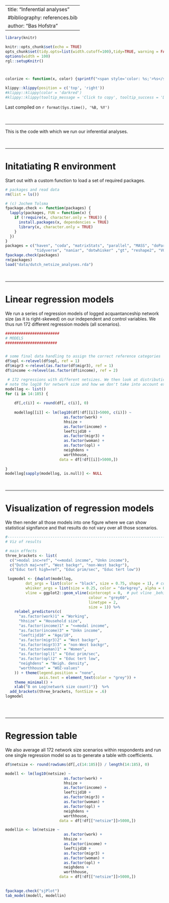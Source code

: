 
---
title: "Inferential analyses"
#bibliography: references.bib
author: "Bas Hofstra"
---

```r
library(knitr)

knitr::opts_chunk$set(echo = TRUE)
opts_chunk$set(tidy.opts=list(width.cutoff=100),tidy=TRUE, warning = FALSE, message = FALSE,comment = "#>", cache=TRUE, class.source=c("test"), class.output=c("test2"))
options(width = 100)
rgl::setupKnitr()



colorize <- function(x, color) {sprintf("<span style='color: %s;'>%s</span>", color, x) }

```

```r
klippy::klippy(position = c('top', 'right'))
#klippy::klippy(color = 'darkred')
#klippy::klippy(tooltip_message = 'Click to copy', tooltip_success = 'Done')
```

Last compiled on `r format(Sys.time(), '%B, %Y')`

<br>

----

This is the code with which we run our inferential analyses.

<br>

----

# Initatiating R environment

Start out with a custom function to load a set of required packages.
  
```r
# packages and read data
rm(list = ls())

# (c) Jochem Tolsma
fpackage.check <- function(packages) {
  lapply(packages, FUN = function(x) {
    if (!require(x, character.only = TRUE)) {
      install.packages(x, dependencies = TRUE)
      library(x, character.only = TRUE)
    }
  })
}
packages = c("haven", "coda", "matrixStats", "parallel", "MASS", "doParallel", "dplyr", "cowplot", 
             "tidyverse", "naniar", "dotwhisker" ,"gt", "reshape2", "VGAM", "expss", "Hmisc")
fpackage.check(packages)
rm(packages)
load("data/dutch_netsize_analyses.rda")
```

<br>

----

# Linear regression models

We run a series of regression models of logged acquantanceship network size (as it is right-skewed) on our independent and control variables. We thus run 172 different regression models (all scenarios).

```r


########################
# MODELS
#######################


# some final data handling to assign the correct reference categories
df$opl <-relevel(df$opl, ref = 1)
df$migr3 <-relevel(as.factor(df$migr3), ref = 1)
df$income <-relevel(as.factor(df$income), ref = 2)

 # 172 regressions with different netsizes. We then look at distributions of coefficients across those.
# note the log10 for network size and how we don't take into account extreme network size.
modellog <- list()
for (i in 14:185) {
    
    df[,c(i)] <- round(df[, c(i)], 0)
    
    modellog[[i]] <- lm(log10(df[!df[[i]]>5000, c(i)]) ~ 
                          as.factor(work) + 
                          hhsize + 
                          as.factor(income) + 
                          leeftijd10 + 
                          as.factor(migr3) + 
                          as.factor(woman) + 
                          as.factor(opl) + 
                          neighdens + 
                          worthhouse,
                        data = df[!df[[i]]>5000,])
    
}
modellog[sapply(modellog, is.null)] <- NULL
```

<br>

----

# Visualization of regression models

We then render all those models into one figure where we can show statistical signifance and that results do not vary over all those scenarios.


```r
#--------------------------------------------------------------------------------
# Viz of results

# main effects
three_brackets <- list(
  c(">modal inc=ref", "<=modal income", "Unkn income"),
  c("Dutch maj=ref", "West backgr", "non-West backgr"),
  c("Educ tert high=ref", "Educ prim/sec", "Educ tert low"))

 logmodel <- {dwplot(modellog,
         dot_args = list(color = "black", size = 0.75, shape = 1), # color for the dot
         whisker_args = list(size = 0.25, color = "darkgrey", alpha = 0.5),   # color for the whisker
         vline = ggplot2::geom_vline(xintercept = 0,  # put vline _behind_ coefs; see https://github.com/fsolt/dotwhisker/issues/84
                                     colour = "grey60",
                                     linetype = 2,
                                     size = 1)) %>%                                     # make model variable
    relabel_predictors(c(
      "as.factor(work)1" = "Working",
      "hhsize" = "Household size",
      "as.factor(income)1" = "<=modal income",
      "as.factor(income)3" = "Unkn income",
      "leeftijd10" = "Age/10",
      "as.factor(migr3)2" = "West backgr",
      "as.factor(migr3)3" = "non-West backgr",
      "as.factor(woman)1" = "Women",
      "as.factor(opl)1" = "Educ prim/sec",
      "as.factor(opl)2" = "Educ tert low",
      "neighdens" = "Neigh. density",
      "worthhouse" = "WOZ-values"
    )) + theme(legend.position = "none",
               axis.text = element_text(color = "grey")) + 
    theme_minimal() +
    xlab("B on Log(network size count)")}  %>%
  add_brackets(three_brackets, fontSize = .6)
logmodel
 

```


<br>

----

# Regression table

We also average all 172 network size scenarios within respondents and run one single regression model so as to generate a table with coefficients.


```r

df$netsize <- round(rowSums(df[,c(14:185)]) / length(14:185), 0)

modell <- lm(log10(netsize) ~ 
                          as.factor(work) + 
                          hhsize + 
                          as.factor(income) + 
                          leeftijd10 + 
                          as.factor(migr3) + 
                          as.factor(woman) + 
                          as.factor(opl) + 
                          neighdens + 
                          worthhouse,
                        data = df[!df[["netsize"]]>5000,])

modellin <- lm(netsize ~ 
                          as.factor(work) + 
                          hhsize + 
                          as.factor(income) + 
                          leeftijd10 + 
                          as.factor(migr3) + 
                          as.factor(woman) + 
                          as.factor(opl) + 
                          neighdens + 
                          worthhouse,
                        data = df[!df[["netsize"]]>5000,])
  
  
fpackage.check("sjPlot")
tab_model(modell, modellin)
```

